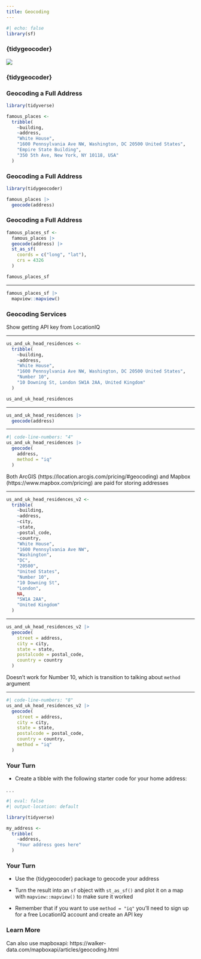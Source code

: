 ```yaml
---
title: Geocoding
---
```


```r
#| echo: false
library(sf)
```

### {tidygeocoder}

![](assets/tidygeocoder.png)

### {tidygeocoder} {.inverse}

### Geocoding a Full Address

```r
library(tidyverse)

famous_places <-
  tribble(
    ~building,
    ~address,
    "White House",
    "1600 Pennsylvania Ave NW, Washington, DC 20500 United States",
    "Empire State Building",
    "350 5th Ave, New York, NY 10118, USA"
  )
```

### Geocoding a Full Address

```r
library(tidygeocoder)

famous_places |>
  geocode(address)
```

### Geocoding a Full Address

```r
famous_places_sf <-
  famous_places |>
  geocode(address) |>
  st_as_sf(
    coords = c("long", "lat"),
    crs = 4326
  )
```

```r
famous_places_sf
```

---

```r
famous_places_sf |>
  mapview::mapview()
```

### Geocoding Services {.inverse}

::: {.notes}
Show getting API key from LocationIQ
:::

---

```r
us_and_uk_head_residences <-
  tribble(
    ~building,
    ~address,
    "White House",
    "1600 Pennsylvania Ave NW, Washington, DC 20500 United States",
    "Number 10",
    "10 Downing St, London SW1A 2AA, United Kingdom"
  )

us_and_uk_head_residences
```

---

```r
us_and_uk_head_residences |>
  geocode(address)
```

---


```r
#| code-line-numbers: "4"
us_and_uk_head_residences |>
  geocode(
    address,
    method = "iq"
  )
```

::: {.notes}
Both ArcGIS (https://location.arcgis.com/pricing/#geocoding) and Mapbox (https://www.mapbox.com/pricing) are paid for storing addresses
:::


---

```r
us_and_uk_head_residences_v2 <-
  tribble(
    ~building,
    ~address,
    ~city,
    ~state,
    ~postal_code,
    ~country,
    "White House",
    "1600 Pennsylvania Ave NW",
    "Washington",
    "DC",
    "20500",
    "United States",
    "Number 10",
    "10 Downing St",
    "London",
    NA,
    "SW1A 2AA",
    "United Kingdom"
  )
```

---

```r
us_and_uk_head_residences_v2 |>
  geocode(
    street = address,
    city = city,
    state = state,
    postalcode = postal_code,
    country = country
  )
```

::: {.notes}
Doesn't work for Number 10, which is transition to talking about `method` argument
:::

---

```r
#| code-line-numbers: "8"
us_and_uk_head_residences_v2 |>
  geocode(
    street = address,
    city = city,
    state = state,
    postalcode = postal_code,
    country = country,
    method = "iq"
  )
```

### Your Turn {.your-turn}

- Create a tibble with the following starter code for your home address:

. . .

```r
#| eval: false
#| output-location: default

library(tidyverse)

my_address <-
  tribble(
    ~address,
    "Your address goes here"
  )
```

### Your Turn {.your-turn}

- Use the {tidygeocoder} package to geocode your address

- Turn the result into an `sf` object with `st_as_sf()` and plot it on a map with `mapview::mapview()` to make sure it worked

- Remember that if you want to use `method = "iq"` you'll need to sign up for a free LocationIQ account and create an API key

### Learn More

Can also use mapboxapi: https://walker-data.com/mapboxapi/articles/geocoding.html